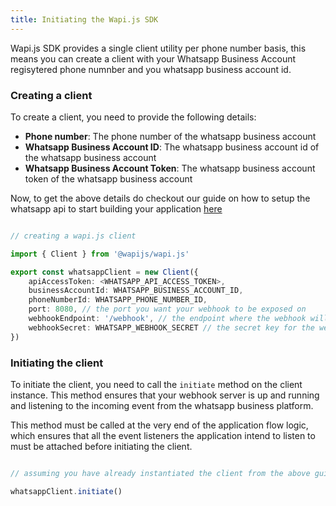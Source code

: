 ```yaml
---
title: Initiating the Wapi.js SDK
---
```



Wapi.js SDK provides a single client utility per phone number basis, this means you can create a client with your Whatsapp Business Account regisytered phone numnber and you whatsapp business account id.

### Creating a client

To create a client, you need to provide the following details:

- **Phone number**: The phone number of the whatsapp business account
- **Whatsapp Business Account ID**: The whatsapp business account id of the whatsapp business account
- **Whatsapp Business Account Token**: The whatsapp business account token of the whatsapp business account


<Tip>Now, to get the above details do checkout our guide on how to setup the whatsapp api to start building your application [here](/guide/whatsapp-api-setup)</Tip>

```typescript

// creating a wapi.js client

import { Client } from '@wapijs/wapi.js'

export const whatsappClient = new Client({
	apiAccessToken: <WHATSAPP_API_ACCESS_TOKEN>,
	businessAccountId: WHATSAPP_BUSINESS_ACCOUNT_ID,
	phoneNumberId: WHATSAPP_PHONE_NUMBER_ID,
	port: 8080, // the port you want your webhook to be exposed on
	webhookEndpoint: '/webhook', // the endpoint where the webhook will be exposed
	webhookSecret: WHATSAPP_WEBHOOK_SECRET // the secret key for the webhook, this would later be added to the whatsapp business account to verify the integrity of the webhook.
})

```

### Initiating the client

To initiate the client, you need to call the `initiate` method on the client instance. This method ensures that your webhook server is up and running and listening to the incoming event from the whatsapp business platform.

<Warning>This method must be called at the very end of the application flow logic, which ensures that all the event listeners the application intend to listen to must be attached before initiating the client.</Warning>

```typescript

// assuming you have already instantiated the client from the above guide

whatsappClient.initiate()

```